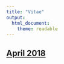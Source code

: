```yaml
---
title: "Vitae"
output: 
  html_document: 
    theme: readable
---
```


## [**April 2018**](https://github.com/nmmichalak/nicholas_michalak/raw/master/vitae/2018_april_vitae_michalak.pdf)